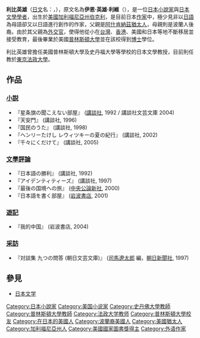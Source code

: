{{noteTA
|G1=US_CA_Cities
|1=zh-hans:利比; zh-tw:李維;
|2=zh:利維; zh-tw:李維
}}
{{Infobox writer
| name          = 利比 英雄<br />（{{lang|ja|りーび ひでお}}）
| image         = 
| image_size    = 
| caption       = 
| pseudonym     = 
| birth_name    = Ian Hideo Levy
| birth_date    = {{生年月日と年齢|1950|11|29}}
| birth_place   = {{USA}}[[加利福尼亞州|加利福尼亞州]][[伯克利|伯克利]]
| death_date    = 
| death_place   = 
| resting_place = 
| occupation    = [[小說家|小說家]]，[[日本文學|日本文學]]學者
| language      = [[日語|日語]]，[[英語|英語]]
| nationality   = {{USA}}
| education     = [[博士|博士]]（[[文学|文学]]）
| alma_mater    = [[普林斯頓大學|普林斯頓大學]][[東洋学|東洋学]]系
| period        = 1992年 -
| genre         = [[小說|小說]]
| subject       = 
| movement      = 
| notable_works = 『星条旗の聞こえない部屋』（1992年）<br />『千々にくだけて』（2005年）<br />『模範郷』（2016年）
| awards        = [[野間文藝新人獎|野間文藝新人獎]]（1992年）<br >[[大佛次郎獎|大佛次郎獎]]（2005年）<br />[[伊藤整文学獎|伊藤整文学獎]]（2009年）<br />[[讀賣文学獎|讀賣文学獎]]（2017年）
| spouse        = 
| partner       = 
| children      = 
| relatives     = 
| influences    = 
| influenced    = 
| signature     = 
| website       = 
| misc          = 
}}
{{japanese|japanese=リービ英雄|kana=りーび　ひでお|romaji=Rībi Hideo}}
'''利比英雄'''（[[日文|日文]]名：{{lang|ja|リービ英雄}}，{{bd|1950年|11月29日|catIdx=L}}），原文名為'''伊恩·英雄·利維'''（{{lang|en|Ian Hideo Levy}}），是一位[[日本|日本]][[小說家|小說家]]與[[日本文學|日本文學]][[學者|學者]]，出生於[[美國|美國]][[加利福尼亞州|加利福尼亞州]][[伯克利|伯克利]]，是目前日本[[作家|作家]]中，極少見非以[[日本語|日語]]為母語卻又以日語進行創作的作家，父親是[[阿什肯納茲猶太人|阿什肯納茲猶太人]]，母親則是波蘭人後裔。由於其父親為[[外交官|外交官]]，使得他從小在[[台灣|台灣]]、[[香港|香港]]、美國和日本等地不斷移居並接受教育，最後畢業於美國[[普林斯頓大學|普林斯頓大學]]並在該校得到[[博士|博士]]學位。

利比英雄曾擔任美國普林斯頓大學及史丹福大學等學校的日本文學教授，目前則任教於[[東京|東京]][[法政大學_(日本)|法政大學]]。

==作品==
===[[小説|小説]]===
*『星条旗の聞こえない部屋』 ([[講談社|講談社]], 1992 / 講談社文芸文庫 2004)
*『天安門』 (講談社, 1996) 
*『国民のうた』 (講談社, 1998) 
*『ヘンリーたけし レウィツキーの夏の紀行』 (講談社, 2002) 
*『千々にくだけて』 (講談社, 2005)

===[[文學評論|文學評論]]===
*『日本語の勝利』 (講談社, 1992)
*『アイデンティティーズ』 (講談社, 1997) 
*『最後の国境への旅』 ([[中央公論新社|中央公論新社]], 2000)
*『日本語を書く部屋』 ([[岩波書店|岩波書店]], 2001)

===[[遊記|遊記]]===
*『我的中国』  (岩波書店, 2004)
 
===[[面談|采訪]]===
*『対談集 九つの問答 (朝日文芸文庫)』 ([[司馬遼太郎|司馬遼太郎]] 編，[[朝日新聞社|朝日新聞社]], 1997) 

==參見==
*[[日本文学|日本文学]]
{{Authority control}}

{{DEFAULTSORT: Levy, Hideo}}
[[Category:日本小說家|Category:日本小說家]]
[[Category:美国小说家|Category:美国小说家]]
[[Category:史丹佛大學教師|Category:史丹佛大學教師]]
[[Category:普林斯頓大學教師|Category:普林斯頓大學教師]]
[[Category:法政大学教师|Category:法政大学教师]]
[[Category:普林斯頓大學校友|Category:普林斯頓大學校友]]
[[Category:在日本的美國人|Category:在日本的美國人]]
[[Category:波蘭裔美國人|Category:波蘭裔美國人]]
[[Category:美國猶太人|Category:美國猶太人]]
[[Category:加利福尼亞州人|Category:加利福尼亞州人]]
[[Category:美國國家圖書獎得主|Category:美國國家圖書獎得主]]
[[Category:外语作家|Category:外语作家]]